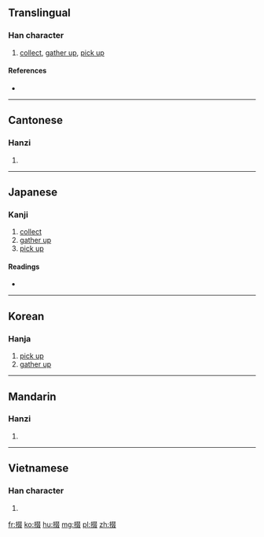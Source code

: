 ==Translingual==

===Han character===
{{Han char|rn=64|rad=手|as=08|sn=11|four=57047|canj=QEEE|ids=⿰扌叕}}

# [[collect]], [[gather up]], [[pick up]]

====References====
* {{Han ref|kx=0436.180|dkj=12241|dj=0786.040|hdz=31909.080|uh=6387|ud=25479|bh=D573|bd=54643}}

----

==Cantonese==

===Hanzi===
{{yue-hanzi|jyut=zyut3|y=jyut3}}

# {{defn|lang=yue|sort=手08}}

----

==Japanese==

===Kanji===
{{ja-kanji|grade=|rs=手08}}

# [[collect]]
# [[gather up]]
# [[pick up]]

====Readings====
* {{ja-readings|on=[[たつ]] (tatsu), [[たち]] (tachi), [[てつ]] (tetsu), [[てち]] (techi), [[せつ]] (setsu), [[せち]] (sechi)|kun=[[ひろう]] (hirou)}}

----

==Korean==

===Hanja===
{{ko-hanja|hangeul=철|eumhun=|rv=cheol|mr=ch'ŏl|y=chel}}

# [[pick up]]
# [[gather up]]

----

==Mandarin==

===Hanzi===
{{cmn-hanzi|pin=[[duō]] ([[duo1]]), [[duó]] ([[duo2]])|wg=to<sup>1</sup>, to<sup>2</sup>}}

# {{defn|lang=cmn|sort=手08}}

----

==Vietnamese==

===Han character===
{{vi-readings|rs=手08| hanviet = suốt}}

# {{defn|lang=vi|sort=手08}}

[[fr:掇]]
[[ko:掇]]
[[hu:掇]]
[[mg:掇]]
[[pl:掇]]
[[zh:掇]]